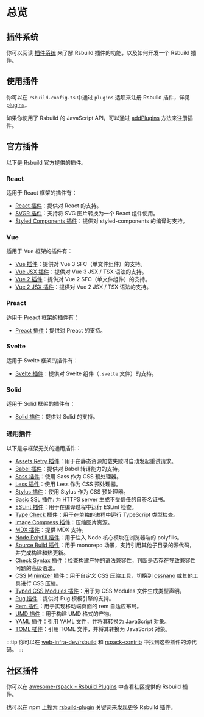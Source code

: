 # 总览

## 插件系统

你可以阅读 [插件系统](/plugins/dev/index) 来了解 Rsbuild 插件的功能，以及如何开发一个 Rsbuild 插件。

## 使用插件

你可以在 `rsbuild.config.ts` 中通过 `plugins` 选项来注册 Rsbuild 插件，详见 [plugins](/config/plugins)。

如果你使用了 Rsbuild 的 JavaScript API，可以通过 [addPlugins](/api/javascript-api/instance#rsbuildaddplugins) 方法来注册插件。

## 官方插件

以下是 Rsbuild 官方提供的插件。

### React

适用于 React 框架的插件有：

- [React 插件](/plugins/list/plugin-react)：提供对 React 的支持。
- [SVGR 插件](/plugins/list/plugin-svgr)：支持将 SVG 图片转换为一个 React 组件使用。
- [Styled Components 插件](/plugins/list/plugin-styled-components)：提供对 styled-components 的编译时支持。

### Vue

适用于 Vue 框架的插件有：

- [Vue 插件](/plugins/list/plugin-vue)：提供对 Vue 3 SFC（单文件组件）的支持。
- [Vue JSX 插件](/plugins/list/plugin-vue-jsx)：提供对 Vue 3 JSX / TSX 语法的支持。
- [Vue 2 插件](/plugins/list/plugin-vue2)：提供对 Vue 2 SFC（单文件组件）的支持。
- [Vue 2 JSX 插件](/plugins/list/plugin-vue2-jsx)：提供对 Vue 2 JSX / TSX 语法的支持。

### Preact

适用于 Preact 框架的插件有：

- [Preact 插件](/plugins/list/plugin-preact)：提供对 Preact 的支持。

### Svelte

适用于 Svelte 框架的插件有：

- [Svelte 插件](/plugins/list/plugin-svelte)：提供对 Svelte 组件（`.svelte` 文件）的支持。

### Solid

适用于 Solid 框架的插件有：

- [Solid 插件](/plugins/list/plugin-solid)：提供对 Solid 的支持。

### 通用插件

以下是与框架无关的通用插件：

- [Assets Retry 插件](/plugins/list/plugin-assets-retry)：用于在静态资源加载失败时自动发起重试请求。
- [Babel 插件](/plugins/list/plugin-babel)：提供对 Babel 转译能力的支持。
- [Sass 插件](/plugins/list/plugin-sass)：使用 Sass 作为 CSS 预处理器。
- [Less 插件](/plugins/list/plugin-less)：使用 Less 作为 CSS 预处理器。
- [Stylus 插件](/plugins/list/plugin-stylus)：使用 Stylus 作为 CSS 预处理器。
- [Basic SSL 插件](https://github.com/rspack-contrib/rsbuild-plugin-basic-ssl): 为 HTTPS server 生成不受信任的自签名证书。
- [ESLint 插件](https://github.com/rspack-contrib/rsbuild-plugin-eslint)：用于在编译过程中运行 ESLint 检查。
- [Type Check 插件](/plugins/list/plugin-type-check)：用于在单独的进程中运行 TypeScript 类型检查。
- [Image Compress 插件](https://github.com/rspack-contrib/rsbuild-plugin-image-compress)：压缩图片资源。
- [MDX 插件](https://github.com/rspack-contrib/rsbuild-plugin-mdx)：提供 MDX 支持。
- [Node Polyfill 插件](https://github.com/rspack-contrib/rsbuild-plugin-node-polyfill)：用于注入 Node 核心模块在浏览器端的 polyfills。
- [Source Build 插件](/plugins/list/plugin-source-build)：用于 monorepo 场景，支持引用其他子目录的源代码，并完成构建和热更新。
- [Check Syntax 插件](/plugins/list/plugin-check-syntax)：检查构建产物的语法兼容性，判断是否存在导致兼容性问题的高级语法。
- [CSS Minimizer 插件](https://github.com/rspack-contrib/rsbuild-plugin-css-minimizer)：用于自定义 CSS 压缩工具，切换到 [cssnano](https://github.com/cssnano/cssnano) 或其他工具进行 CSS 压缩。
- [Typed CSS Modules 插件](https://github.com/rspack-contrib/rsbuild-plugin-typed-css-modules)：用于为 CSS Modules 文件生成类型声明。
- [Pug 插件](https://github.com/rspack-contrib/rsbuild-plugin-pug)：提供对 Pug 模板引擎的支持。
- [Rem 插件](/plugins/list/plugin-rem)：用于实现移动端页面的 rem 自适应布局。
- [UMD 插件](https://github.com/rspack-contrib/rsbuild-plugin-umd)：用于构建 UMD 格式的产物。
- [YAML 插件](https://github.com/rspack-contrib/rsbuild-plugin-yaml)：引用 YAML 文件，并将其转换为 JavaScript 对象。
- [TOML 插件](https://github.com/rspack-contrib/rsbuild-plugin-toml)：引用 TOML 文件，并将其转换为 JavaScript 对象。

:::tip
你可以在 [web-infra-dev/rsbuild](https://github.com/web-infra-dev/rsbuild) 和 [rspack-contrib](https://github.com/rspack-contrib) 中找到这些插件的源代码。
:::

## 社区插件

你可以在 [awesome-rspack - Rsbuild Plugins](https://github.com/web-infra-dev/awesome-rspack?tab=readme-ov-file#rsbuild-plugins) 中查看社区提供的 Rsbuild 插件。

也可以在 npm 上搜索 [rsbuild-plugin](https://www.npmjs.com/search?q=rsbuild-plugin&ranking=popularity) 关键词来发现更多 Rsbuild 插件。
